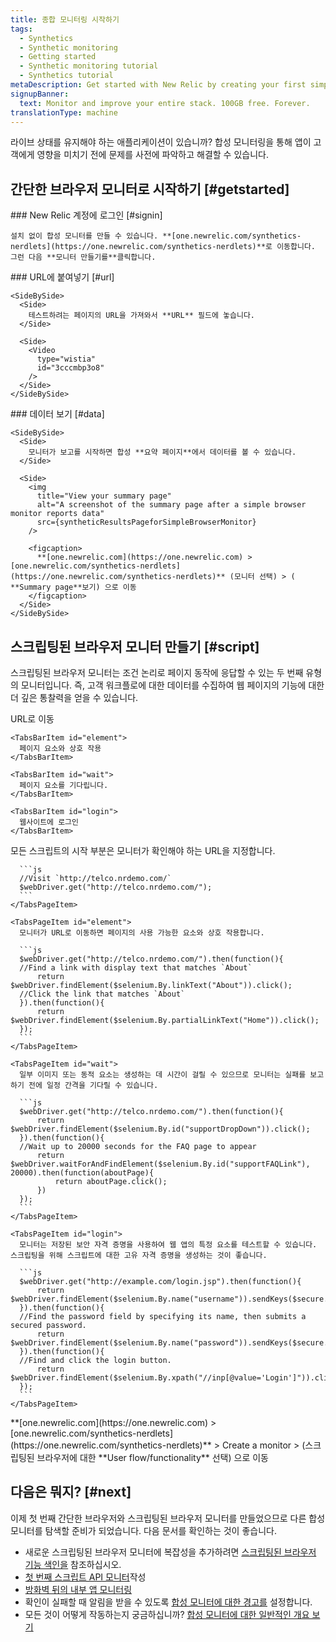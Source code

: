 ```yaml
---
title: 종합 모니터링 시작하기
tags:
  - Synthetics
  - Synthetic monitoring
  - Getting started
  - Synthetic monitoring tutorial
  - Synthetics tutorial
metaDescription: Get started with New Relic by creating your first simple browser or scripted browser monitor.
signupBanner:
  text: Monitor and improve your entire stack. 100GB free. Forever.
translationType: machine
---
```



라이브 상태를 유지해야 하는 애플리케이션이 있습니까? 합성 모니터링을 통해 앱이 고객에게 영향을 미치기 전에 문제를 사전에 파악하고 해결할 수 있습니다.

## 간단한 브라우저 모니터로 시작하기 [#getstarted]

<Steps>
  <Step>
    ### New Relic 계정에 로그인 [#signin]

    설치 없이 합성 모니터를 만들 수 있습니다. **[one.newrelic.com/synthetics-nerdlets](https://one.newrelic.com/synthetics-nerdlets)**로 이동합니다. 그런 다음 **모니터 만들기를**클릭합니다.
  </Step>

  <Step>
    ### URL에 붙여넣기 [#url]

    <SideBySide>
      <Side>
        테스트하려는 페이지의 URL을 가져와서 **URL** 필드에 놓습니다.
      </Side>

      <Side>
        <Video
          type="wistia"
          id="3cccmbp3o8"
        />
      </Side>
    </SideBySide>
  </Step>

  <Step>
    ### 데이터 보기 [#data]

    <SideBySide>
      <Side>
        모니터가 보고를 시작하면 합성 **요약 페이지**에서 데이터를 볼 수 있습니다.
      </Side>

      <Side>
        <img
          title="View your summary page"
          alt="A screenshot of the summary page after a simple browser monitor reports data"
          src={syntheticResultsPageforSimpleBrowserMonitor}
        />

        <figcaption>
          **[one.newrelic.com](https://one.newrelic.com) > [one.newrelic.com/synthetics-nerdlets](https://one.newrelic.com/synthetics-nerdlets)** (모니터 선택) > ( **Summary page**보기) 으로 이동
        </figcaption>
      </Side>
    </SideBySide>
  </Step>
</Steps>

## 스크립팅된 브라우저 모니터 만들기 [#script]

스크립팅된 브라우저 모니터는 조건 논리로 페이지 동작에 응답할 수 있는 두 번째 유형의 모니터입니다. 즉, 고객 워크플로에 대한 데이터를 수집하여 웹 페이지의 기능에 대한 더 깊은 통찰력을 얻을 수 있습니다.

<Tabs stacked>
  <TabsBar>
    <TabsBarItem id="URL">
      URL로 이동
    </TabsBarItem>

    <TabsBarItem id="element">
      페이지 요소와 상호 작용
    </TabsBarItem>

    <TabsBarItem id="wait">
      페이지 요소를 기다립니다.
    </TabsBarItem>

    <TabsBarItem id="login">
      웹사이트에 로그인
    </TabsBarItem>
  </TabsBar>

  <TabsPages>
    <TabsPageItem id="URL">
      모든 스크립트의 시작 부분은 모니터가 확인해야 하는 URL을 지정합니다.

      ```js
      //Visit `http://telco.nrdemo.com/`
      $webDriver.get("http://telco.nrdemo.com/");
      ```
    </TabsPageItem>

    <TabsPageItem id="element">
      모니터가 URL로 이동하면 페이지의 사용 가능한 요소와 상호 작용합니다.

      ```js
      $webDriver.get("http://telco.nrdemo.com/").then(function(){
      //Find a link with display text that matches `About`
          return $webDriver.findElement($selenium.By.linkText("About")).click();
      //Click the link that matches `About`
      }).then(function(){
          return $webDriver.findElement($selenium.By.partialLinkText("Home")).click();
      });
      ```
    </TabsPageItem>

    <TabsPageItem id="wait">
      일부 이미지 또는 동적 요소는 생성하는 데 시간이 걸릴 수 있으므로 모니터는 실패를 보고하기 전에 일정 간격을 기다릴 수 있습니다.

      ```js
      $webDriver.get("http://telco.nrdemo.com/").then(function(){
          return $webDriver.findElement($selenium.By.id("supportDropDown")).click();
      }).then(function(){
      //Wait up to 20000 seconds for the FAQ page to appear
          return $webDriver.waitForAndFindElement($selenium.By.id("supportFAQLink"), 20000).then(function(aboutPage){
              return aboutPage.click();
          })
      });
      ```
    </TabsPageItem>

    <TabsPageItem id="login">
      모니터는 저장된 보안 자격 증명을 사용하여 웹 앱의 특정 요소를 테스트할 수 있습니다. 스크립팅을 위해 스크립트에 대한 고유 자격 증명을 생성하는 것이 좋습니다.

      ```js
      $webDriver.get("http://example.com/login.jsp").then(function(){
          return $webDriver.findElement($selenium.By.name("username")).sendKeys($secure.SECURE_USERNAME);
      }).then(function(){
      //Find the password field by specifying its name, then submits a secured password.
          return $webDriver.findElement($selenium.By.name("password")).sendKeys($secure.SECURE_PASSWORD);
      }).then(function(){
      //Find and click the login button.
          return $webDriver.findElement($selenium.By.xpath("//inp[@value='Login']")).click();
      });
      ```
    </TabsPageItem>
  </TabsPages>
</Tabs>

<figcaption>
  **[one.newrelic.com](https://one.newrelic.com) > [one.newrelic.com/synthetics-nerdlets](https://one.newrelic.com/synthetics-nerdlets)** > Create a monitor > (스크립팅된 브라우저에 대한 **User flow/functionality** 선택) 으로 이동
</figcaption>

## 다음은 뭐지? [#next]

이제 첫 번째 간단한 브라우저와 스크립팅된 브라우저 모니터를 만들었으므로 다른 합성 모니터를 탐색할 준비가 되었습니다. 다음 문서를 확인하는 것이 좋습니다.

* 새로운 스크립팅된 브라우저 모니터에 복잡성을 추가하려면 [스크립팅된 브라우저 기능 색인을](/docs/synthetics/synthetic-monitoring/scripting-monitors/synthetic-scripted-browser-reference-monitor-versions-chrome-100) 참조하십시오.
* [첫 번째 스크립트 API 모니터](/docs/synthetics/synthetic-monitoring/scripting-monitors/write-synthetic-api-tests/)작성
* [방화벽 뒤의 내부 앱 모니터링](/docs/synthetics/synthetic-monitoring/private-locations/install-job-manager/)
* 확인이 실패할 때 알림을 받을 수 있도록 [합성 모니터에 대한 경고를](/docs/synthetics/synthetic-monitoring/using-monitors/alerts-synthetic-monitoring/) 설정합니다.
* 모든 것이 어떻게 작동하는지 궁금하십니까? [합성 모니터에 대한 일반적인 개요 보기](/docs/synthetics/synthetic-monitoring/using-monitors/intro-synthetic-monitoring)